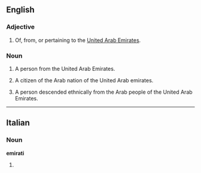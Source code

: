 ==English==

===Adjective===
{{en-adj|-}}

# Of, from, or pertaining to the [[United Arab Emirates]].
#: ''<!-- example sentence -->''

===Noun===
{{en-noun}}

# A person from the United Arab Emirates.
# {{historical}} A citizen of the Arab nation of the United Arab emirates.
# A person descended ethnically from the Arab people of the United Arab Emirates.

----

==Italian==

===Noun===
'''emirati''' {{m}}

# {{plural of|[[emirato]]|lang=Italian}}